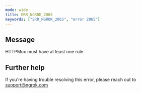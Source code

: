 ```yaml
---
mode: wide
title: ERR_NGROK_2065
keywords: ["ERR_NGROK_2065", "error 2065"]
---
```


## Message

HTTPMux must have at least one rule.

## Further help

If you're having trouble resolving this error, please reach out to [support@ngrok.com](mailto:support@ngrok.com?subject=Help%20with%20ERR_NGROK_2065)
